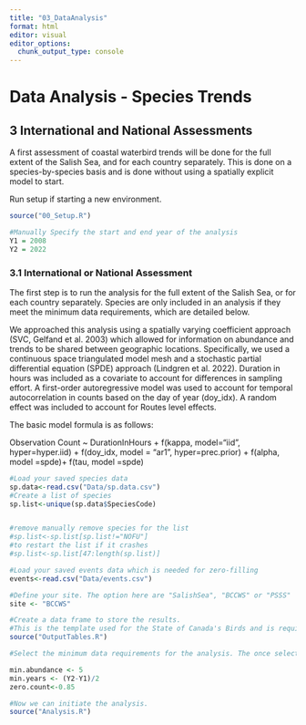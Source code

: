 ```yaml
---
title: "03_DataAnalysis"
format: html
editor: visual
editor_options: 
  chunk_output_type: console
---
```


# Data Analysis - Species Trends

## 3 International and National Assessments

A first assessment of coastal waterbird trends will be done for the full extent of the Salish Sea, and for each country separately. This is done on a species-by-species basis and is done without using a spatially explicit model to start. 

Run setup if starting a new environment.
```r

source("00_Setup.R")

#Manually Specify the start and end year of the analysis
Y1 = 2008
Y2 = 2022

```


### 3.1 International or National Assessment 

The first step is to run the analysis for the full extent of the Salish Sea, or for each country separately. Species are only included in an analysis if they meet the minimum data requirements, which are detailed below.  

We approached this analysis using a spatially varying coefficient approach (SVC, Gelfand et al. 2003) which allowed for information on abundance and trends to be shared between geographic locations. Specifically, we used a continuous space triangulated model mesh and a stochastic partial differential equation (SPDE) approach (Lindgren et al. 2022). Duration in hours was included as a covariate to account for differences in sampling effort. A first-order autoregressive model was used to account for temporal autocorrelation in counts based on the day of year (doy_idx). A random effect was included to account for Routes level effects.

The basic model formula is as follows:

Observation Count ~ DurationInHours + 
      f(kappa, model="iid", hyper=hyper.iid) + f(doy_idx, model = "ar1", hyper=prec.prior) 
    + f(alpha, model =spde)+ f(tau, model =spde)
       
```r

#Load your saved species data 
sp.data<-read.csv("Data/sp.data.csv")
#Create a list of species
sp.list<-unique(sp.data$SpeciesCode) 


#remove manually remove species for the list
#sp.list<-sp.list[sp.list!="NOFU"]
#to restart the list if it crashes
#sp.list<-sp.list[47:length(sp.list)]

#Load your saved events data which is needed for zero-filling
events<-read.csv("Data/events.csv")

#Define your site. The option here are "SalishSea", "BCCWS" or "PSSS"
site <- "BCCWS"

#Create a data frame to store the results. 
#This is the template used for the State of Canada's Birds and is required for upload into NatureCounts
source("OutputTables.R")

#Select the minimum data requirements for the analysis. The once selected here are consistent with Ethier et al. (2020). Specifically, (i.e., species with > 85% zero counts across all routes with at least one detection, species that had a mean abundance per year < 5, and species that were detected in fewer than one-half of the survey years). Users may choose to adjust these parameters. 

min.abundance <- 5
min.years <- (Y2-Y1)/2
zero.count<-0.85

#Now we can initiate the analysis.  
source("Analysis.R")

```

